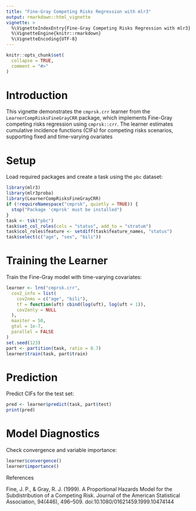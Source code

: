```yaml
---
title: "Fine-Gray Competing Risks Regression with mlr3"
output: rmarkdown::html_vignette
vignette: >
  %\VignetteIndexEntry{Fine-Gray Competing Risks Regression with mlr3}
  %\VignetteEngine{knitr::rmarkdown}
  %\VignetteEncoding{UTF-8}
---
```


```r
knitr::opts_chunk$set(
  collapse = TRUE,
  comment = "#>"
)
```
# Introduction

This vignette demonstrates the `cmprsk.crr` learner from
the `LearnerCompRisksFineGrayCRR` package, which implements
Fine-Gray competing risks regression using `cmprsk::crr`. 
The learner estimates cumulative incidence functions (CIFs)
for competing risks scenarios, supporting fixed and time-varying
ovariates

# Setup

Load required packages and create a task using the `pbc` dataset:

```r
library(mlr3)
library(mlr3proba)
library(LearnerCompRisksFineGrayCRR)
if (!requireNamespace("cmprsk", quietly = TRUE)) {
  stop("Package 'cmprsk' must be installed")
}
task <- tsk("pbc")
task$set_col_roles(cols = "status", add_to = "stratum")
task$col_roles$feature <- setdiff(task$feature_names, "status")
task$select(c("age", "sex", "bili"))
```

# Training the Learner

Train the Fine-Gray model with time-varying covariates:

```r
learner <- lrn("cmprsk.crr",
  cov2_info = list(
    cov2nms = c("age", "bili"),
    tf = function(uft) cbind(log(uft), log(uft + 1)),
    cov2only = NULL
  ),
  maxiter = 50,
  gtol = 1e-7,
  parallel = FALSE
)
set.seed(123)
part <- partition(task, ratio = 0.7)
learner$train(task, part$train)
```
# Prediction

Predict CIFs for the test set:

```r
pred <- learner$predict(task, part$test)
print(pred)
```
# Model Diagnostics

Check convergence and variable importance:

```r
learner$convergence()
learner$importance()
```
References

Fine, J. P., & Gray, R. J. (1999). A Proportional Hazards Model for the Subdistribution of a Competing Risk. Journal of the American Statistical Association, 94(446), 496--509. doi:10.1080/01621459.1999.10474144







